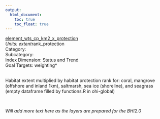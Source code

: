 ```yaml
---
output:
  html_document:
    toc: true
    toc_float: true
---
```


[element_wts_cp_km2_x_protection](https://github.com/OHI-Science/bhi/blob/master/baltic/layers/element_wts_cp_km2_x_protection_gl2018.csv)\
*Units: extent*rank_protection*\
*Category:*\
*Subcategory:*\
*Index Dimension: Status and Trend*\
*Goal Targets: weighting*\
<br>

Habitat extent multiplied by habitat protection rank for: coral, mangrove (offshore and inland 1km), saltmarsh, sea ice (shoreline), and seagrass (empty dataframe filled by functions.R in ohi-global)

<br>

*Will add more text here as the layers are prepared for the BHI2.0*

<br>



<br>

